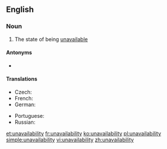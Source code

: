 ==English==

===Noun===
{{en-noun|~|unavailabilities}}

# The state of being [[unavailable]]

====Antonyms====
* {{l|en|availability}}

====Translations====
{{trans-top|state of being unavailable}}
* Czech: {{t|cs|nedostupnost|f}}
* French: {{t+|fr|indisponibilité|f}}
* German: {{t|de|Nichtverfügbarkeit|f}}
{{trans-mid}}
* Portuguese: {{t|pt|indisponibilidade|f}}
* Russian: {{t+|ru|недосту́пность|f}}
{{trans-bottom}}

[[et:unavailability]]
[[fr:unavailability]]
[[ko:unavailability]]
[[pl:unavailability]]
[[simple:unavailability]]
[[vi:unavailability]]
[[zh:unavailability]]